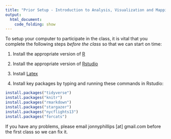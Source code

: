 ```yaml
---
title: "Prior Setup - Introduction to Analysis, Visualization and Mapping in R"
output: 
  html_document:
    code_folding: show
---
```


To setup your computer to participate in the class, it is vital that you complete the following steps *before the class* so that we can start on time:

1. Install the appropriate version of [R](https://cran.r-project.org/mirrors.html)

2. Install the appropriate version of [Rstudio](https://www.rstudio.com/products/rstudio/download/#download)

3. Install [Latex]([https://miktex.org/download)

4. Install key packages by typing and running these commands in Rstudio:

```r
install.packages("tidyverse")
install.packages("knitr")
install.packages("rmarkdown")
install.packages("stargazer")
install.packages("nycflights13")
install.packages("forcats")
```

If you have any problems, please email jonnyphillips [at] gmail.com before the first class so we can fix it.
